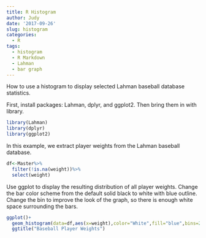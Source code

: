 ```yaml
---
title: R Histogram
author: Judy
date: '2017-09-26'
slug: histogram
categories:
  - R
tags:
  - histogram
  - R Markdown
  - Lahman
  - bar graph
---
```


How to use a histogram to display selected Lahman baseball database statistics.

First, install packages: Lahman, dplyr, and ggplot2.  Then bring them in with library. 

```r
library(Lahman)
library(dplyr)
library(ggplot2)
```

In this example, we extract player weights from the Lahman baseball database.  

```r
df<-Master%>%
  filter(!is.na(weight))%>%
  select(weight)
```

Use ggplot to display the resulting distribution of all player weights.  Change the bar color scheme from the default solid black to white with blue outline.  Change the bin to improve the look of the graph, so there is enough white space surrounding the bars.

```r
ggplot()+
  geom_histogram(data=df,aes(x=weight),color="White",fill="blue",bins=25)+
  ggtitle("Baseball Player Weights")
```

